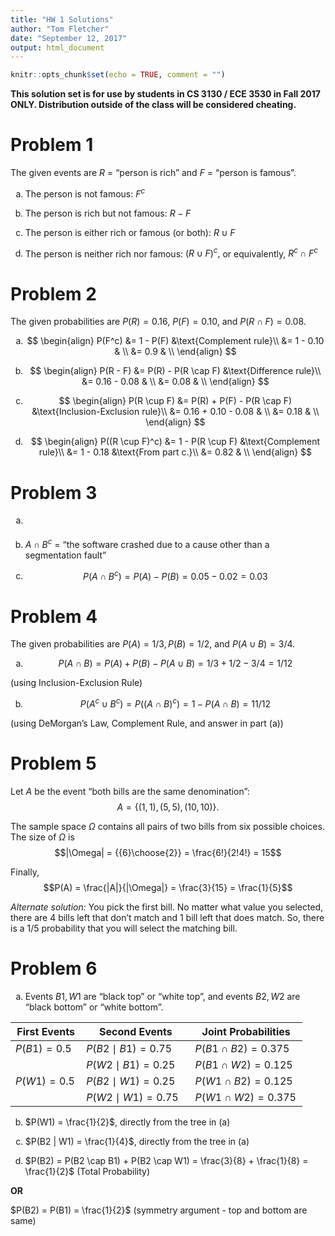 ```yaml
---
title: "HW 1 Solutions"
author: "Tom Fletcher"
date: "September 12, 2017"
output: html_document
---
```


```r
knitr::opts_chunk$set(echo = TRUE, comment = "")
```

__This solution set is for use by students in CS 3130 / ECE 3530 in Fall 2017 ONLY. Distribution outside of the class will be considered cheating.__

# Problem 1

The given events are $R$ = "person is rich" and $F$ = "person is famous".

a. The person is not famous: $F^c$

b. The person is rich but not famous: $R - F$

c. The person is either rich or famous (or both): $R \cup F$

d. The person is neither rich nor famous: $(R \cup F)^c,$ or equivalently, $R^c \cap F^c$

# Problem 2

The given probabilities are $P(R) = 0.16$, $P(F) = 0.10$, and $P(R \cap F) = 0.08$.

a.
$$
\begin{align}
P(F^c) &= 1 - P(F) &\text{Complement rule}\\
       &= 1 - 0.10 & \\
       &= 0.9     & \\
\end{align}
$$

b.
$$
\begin{align}
P(R - F) &= P(R) - P(R \cap F) &\text{Difference rule}\\
         &= 0.16 - 0.08 & \\
         &= 0.08        & \\
\end{align}
$$

c.
$$
\begin{align}
P(R \cup F) &= P(R) + P(F) - P(R \cap F) &\text{Inclusion-Exclusion rule}\\
            &= 0.16 + 0.10 - 0.08 & \\
            &= 0.18               & \\
\end{align}
$$

d.
$$
\begin{align}
P((R \cup F)^c) &= 1 - P(R \cup F) &\text{Complement rule}\\
                &= 1 - 0.18        &\text{From part c.}\\
                &= 0.82            & \\
\end{align}
$$

# Problem 3

a.
\begin{align}
P(A \cap B^c) &= P(A) - P(A \cap B) &\text{Difference Rule}\\
              &= P(A) - P(B)        &\text{Because $B \subseteq A$}\\
\end{align}

b.
$A \cap B^c$ = "the software crashed due to a cause other than a segmentation fault"

c.
$$P(A \cap B^c) = P(A) - P(B) = 0.05 - 0.02 = 0.03$$

# Problem 4

The given probabilities are $P(A) = 1/3, P(B) = 1/2,$ and $P(A \cup B) = 3/4$.

a.
$$P(A \cap B) = P(A) + P(B) - P(A \cup B) = 1/3 + 1/2 - 3/4 = 1/12$$

(using Inclusion-Exclusion Rule)

b.
$$P(A^c \cup B^c) = P((A \cap B)^c) = 1 - P(A \cap B) = 11/12$$

(using DeMorgan's Law, Complement Rule, and answer in part (a))

# Problem 5

Let $A$ be the event "both bills are the same denomination":
$$A = \{ (1,1), (5,5), (10,10) \}.$$

The sample space $\Omega$ contains all pairs of two bills from six possible choices. The size of $\Omega$ is
$$|\Omega| = {{6}\choose{2}} = \frac{6!}{2!4!} = 15$$

Finally,
$$P(A) = \frac{|A|}{|\Omega|} = \frac{3}{15} = \frac{1}{5}$$

_Alternate solution:_ You pick the first bill. No matter what value you selected, there are 4 bills left that don't match and 1 bill left that does match. So, there is a 1/5 probability that you will select the matching bill.

# Problem 6

a.
Events $B1, W1$ are "black top" or "white top", and events $B2, W2$ are "black bottom" or "white bottom".

 First Events    | Second Events            | Joint Probabilities       |
-----------------|--------------------------|---------------------------|
 $P(B1) = 0.5$   | $P(B2 \mid B1) = 0.75$   | $P(B1 \cap B2) = 0.375$   |
 <br>            | $P(W2 \mid B1) = 0.25$   | $P(B1 \cap W2) = 0.125$   |
 $P(W1) = 0.5$   | $P(B2 \mid W1) = 0.25$   | $P(W1 \cap B2) = 0.125$   |
 <br>            | $P(W2 \mid W1) = 0.75$   | $P(W1 \cap W2) = 0.375$   |

b.
$P(W1) = \frac{1}{2}$, directly from the tree in (a)

c.
$P(B2 | W1) = \frac{1}{4}$, directly from the tree in (a)

d.
$P(B2) = P(B2 \cap B1) + P(B2 \cap W1) = \frac{3}{8} + \frac{1}{8} =
\frac{1}{2}$ (Total Probability)

__OR__

$P(B2) = P(B1) = \frac{1}{2}$ (symmetry argument - top and bottom are same)
